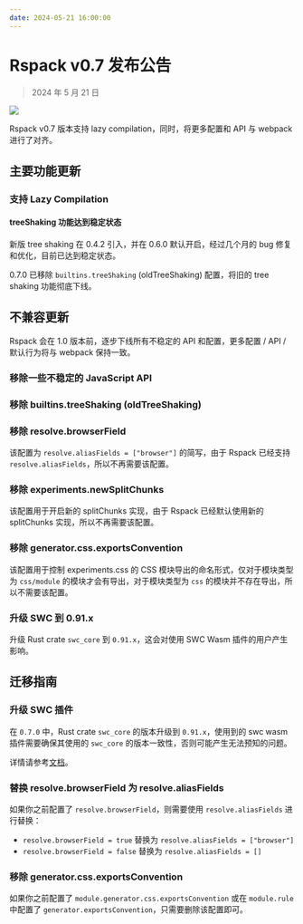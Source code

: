 ```yaml
---
date: 2024-05-21 16:00:00
---
```



# Rspack v0.7 发布公告

> 2024 年 5 月 21 日

![](https://assets.rspack.dev/rspack/rspack-banner-v0-7.png)

Rspack v0.7 版本支持 lazy compilation，同时，将更多配置和 API 与 webpack 进行了对齐。

## 主要功能更新

### 支持 Lazy Compilation

#### treeShaking 功能达到稳定状态

新版 tree shaking 在 0.4.2 引入，并在 0.6.0 默认开启，经过几个月的 bug 修复和优化，目前已达到稳定状态。

0.7.0 已移除 `builtins.treeShaking` (oldTreeShaking) 配置，将旧的 tree shaking 功能彻底下线。

## 不兼容更新

Rspack 会在 1.0 版本前，逐步下线所有不稳定的 API 和配置，更多配置 / API / 默认行为将与 webpack 保持一致。

### 移除一些不稳定的 JavaScript API

### 移除 builtins.treeShaking (oldTreeShaking)

### 移除 resolve.browserField

该配置为 `resolve.aliasFields = ["browser"]` 的简写，由于 Rspack 已经支持 `resolve.aliasFields`，所以不再需要该配置。

### 移除 experiments.newSplitChunks

该配置用于开启新的 splitChunks 实现，由于 Rspack 已经默认使用新的 splitChunks 实现，所以不再需要该配置。

### 移除 generator.css.exportsConvention

该配置用于控制 experiments.css 的 CSS 模块导出的命名形式，仅对于模块类型为 `css/module` 的模块才会有导出，对于模块类型为 `css` 的模块并不存在导出，所以不需要该配置。

### 升级 SWC 到 0.91.x

升级 Rust crate `swc_core` 到 `0.91.x`，这会对使用 SWC Wasm 插件的用户产生影响。

## 迁移指南

### 升级 SWC 插件

在 `0.7.0` 中，Rust crate `swc_core` 的版本升级到 `0.91.x`，使用到的 swc wasm 插件需要确保其使用的 `swc_core` 的版本一致性，否则可能产生无法预知的问题。

详情请参考[文档](https://swc.rs/docs/plugin/selecting-swc-core#091x)。

### 替换 resolve.browserField 为 resolve.aliasFields

如果你之前配置了 `resolve.browserField`，则需要使用 `resolve.aliasFields` 进行替换：

- `resolve.browserField = true` 替换为 `resolve.aliasFields = ["browser"]`
- `resolve.browserField = false` 替换为 `resolve.aliasFields = []`

### 移除 generator.css.exportsConvention

如果你之前配置了 `module.generator.css.exportsConvention` 或在 `module.rule` 中配置了 `generator.exportsConvention`，只需要删除该配置即可。
